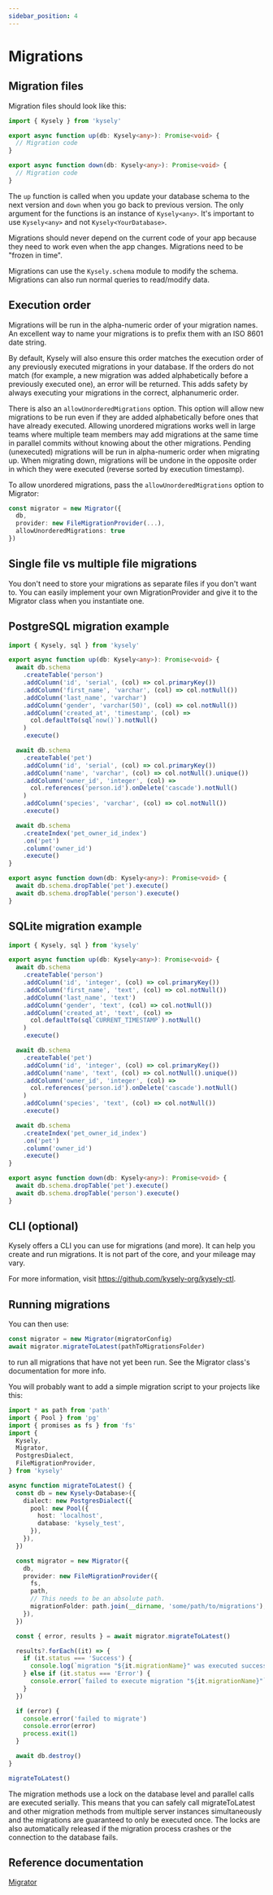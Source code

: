 ```yaml
---
sidebar_position: 4
---
```


# Migrations

## Migration files

Migration files should look like this:

```ts
import { Kysely } from 'kysely'

export async function up(db: Kysely<any>): Promise<void> {
  // Migration code
}

export async function down(db: Kysely<any>): Promise<void> {
  // Migration code
}
```

The `up` function is called when you update your database schema to the next version and `down` when you go back to previous version. The only argument for the functions is an instance of `Kysely<any>`. It's important to use `Kysely<any>` and not `Kysely<YourDatabase>`.

Migrations should never depend on the current code of your app because they need to work even when the app changes. Migrations need to be "frozen in time".

Migrations can use the `Kysely.schema` module to modify the schema. Migrations can also run normal queries to read/modify data.

## Execution order

Migrations will be run in the alpha-numeric order of your migration names. An excellent way to name your migrations is to prefix them with an ISO 8601 date string. 

By default, Kysely will also ensure this order matches the execution order of any previously executed migrations in your database. If the orders do not match (for example, a new migration was added alphabetically before a previously executed one), an error will be returned. This adds safety by always executing your migrations in the correct, alphanumeric order. 

There is also an `allowUnorderedMigrations` option. This option will allow new migrations to be run even if they are added alphabetically before ones that have already executed. Allowing unordered migrations works well in large teams where multiple team members may add migrations at the same time in parallel commits without knowing about the other migrations. Pending (unexecuted) migrations will be run in alpha-numeric order when migrating up. When migrating down, migrations will be undone in the opposite order in which they were executed (reverse sorted by execution timestamp).

To allow unordered migrations, pass the `allowUnorderedMigrations` option to Migrator:

```ts
const migrator = new Migrator({
  db,
  provider: new FileMigrationProvider(...),
  allowUnorderedMigrations: true
})
```

## Single file vs multiple file migrations

You don't need to store your migrations as separate files if you don't want to. You can easily implement your own MigrationProvider and give it to the Migrator class when you instantiate one.

## PostgreSQL migration example

```ts
import { Kysely, sql } from 'kysely'

export async function up(db: Kysely<any>): Promise<void> {
  await db.schema
    .createTable('person')
    .addColumn('id', 'serial', (col) => col.primaryKey())
    .addColumn('first_name', 'varchar', (col) => col.notNull())
    .addColumn('last_name', 'varchar')
    .addColumn('gender', 'varchar(50)', (col) => col.notNull())
    .addColumn('created_at', 'timestamp', (col) =>
      col.defaultTo(sql`now()`).notNull()
    )
    .execute()

  await db.schema
    .createTable('pet')
    .addColumn('id', 'serial', (col) => col.primaryKey())
    .addColumn('name', 'varchar', (col) => col.notNull().unique())
    .addColumn('owner_id', 'integer', (col) =>
      col.references('person.id').onDelete('cascade').notNull()
    )
    .addColumn('species', 'varchar', (col) => col.notNull())
    .execute()

  await db.schema
    .createIndex('pet_owner_id_index')
    .on('pet')
    .column('owner_id')
    .execute()
}

export async function down(db: Kysely<any>): Promise<void> {
  await db.schema.dropTable('pet').execute()
  await db.schema.dropTable('person').execute()
}
```

## SQLite migration example

```ts
import { Kysely, sql } from 'kysely'

export async function up(db: Kysely<any>): Promise<void> {
  await db.schema
    .createTable('person')
    .addColumn('id', 'integer', (col) => col.primaryKey())
    .addColumn('first_name', 'text', (col) => col.notNull())
    .addColumn('last_name', 'text')
    .addColumn('gender', 'text', (col) => col.notNull())
    .addColumn('created_at', 'text', (col) =>
      col.defaultTo(sql`CURRENT_TIMESTAMP`).notNull()
    )
    .execute()

  await db.schema
    .createTable('pet')
    .addColumn('id', 'integer', (col) => col.primaryKey())
    .addColumn('name', 'text', (col) => col.notNull().unique())
    .addColumn('owner_id', 'integer', (col) =>
      col.references('person.id').onDelete('cascade').notNull()
    )
    .addColumn('species', 'text', (col) => col.notNull())
    .execute()

  await db.schema
    .createIndex('pet_owner_id_index')
    .on('pet')
    .column('owner_id')
    .execute()
}

export async function down(db: Kysely<any>): Promise<void> {
  await db.schema.dropTable('pet').execute()
  await db.schema.dropTable('person').execute()
}
```

## CLI (optional)

Kysely offers a CLI you can use for migrations (and more). It can help you create and run migrations. 
It is not part of the core, and your mileage may vary.

For more information, visit https://github.com/kysely-org/kysely-ctl.

## Running migrations

You can then use:

```ts
const migrator = new Migrator(migratorConfig)
await migrator.migrateToLatest(pathToMigrationsFolder)
```

to run all migrations that have not yet been run. See the Migrator class's documentation for more info.

You will probably want to add a simple migration script to your projects like this:

```ts
import * as path from 'path'
import { Pool } from 'pg'
import { promises as fs } from 'fs'
import {
  Kysely,
  Migrator,
  PostgresDialect,
  FileMigrationProvider,
} from 'kysely'

async function migrateToLatest() {
  const db = new Kysely<Database>({
    dialect: new PostgresDialect({
      pool: new Pool({
        host: 'localhost',
        database: 'kysely_test',
      }),
    }),
  })

  const migrator = new Migrator({
    db,
    provider: new FileMigrationProvider({
      fs,
      path,
      // This needs to be an absolute path.
      migrationFolder: path.join(__dirname, 'some/path/to/migrations'),
    }),
  })

  const { error, results } = await migrator.migrateToLatest()

  results?.forEach((it) => {
    if (it.status === 'Success') {
      console.log(`migration "${it.migrationName}" was executed successfully`)
    } else if (it.status === 'Error') {
      console.error(`failed to execute migration "${it.migrationName}"`)
    }
  })

  if (error) {
    console.error('failed to migrate')
    console.error(error)
    process.exit(1)
  }

  await db.destroy()
}

migrateToLatest()
```

The migration methods use a lock on the database level and parallel calls are executed serially. This means that you can safely call migrateToLatest and other migration methods from multiple server instances simultaneously and the migrations are guaranteed to only be executed once. The locks are also automatically released if the migration process crashes or the connection to the database fails.

## Reference documentation

[Migrator](https://kysely-org.github.io/kysely-apidoc/classes/Migrator.html)
